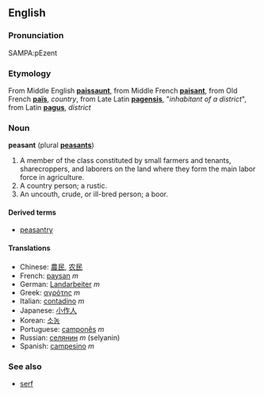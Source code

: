 ==English==
===Pronunciation===
SAMPA:pEzent

===Etymology===
From Middle English '''[[paissaunt]]''', from Middle French '''[[paisant]]''', from Old French '''[[païs]]''', ''country'', from Late Latin '''[[pagensis]]''', "''inhabitant of a district''", from Latin '''[[pagus]]''', ''district''

===Noun===
'''peasant''' (plural '''[[peasants]]''')

#A member of the class constituted by small farmers and tenants, sharecroppers, and laborers on the land where they form the main labor force in agriculture.
#A country person; a rustic.
#An uncouth, crude, or ill-bred person; a boor.

====Derived terms====
*[[peasantry]]

====Translations====
*Chinese: [[農民]], [[农民]]
*French: [[paysan]] ''m''
*German: [[Landarbeiter]] ''m''
*Greek: [[αγρότης]] ''m''
*Italian: [[contadino]] ''m''
*Japanese: [[小作人]]
*Korean: [[소농]]
*Portuguese: [[camponês]] ''m''
*Russian: [[селянин]] ''m'' (selyanin)
*Spanish: [[campesino]] ''m''

===See also===
*[[serf]]
